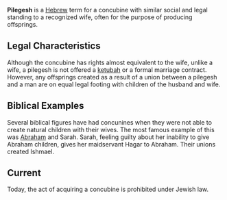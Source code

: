 '''Pilegesh''' is a [[Hebrew language|Hebrew]] term for a concubine with similar social and legal standing to a recognized wife, often for the purpose of producing offsprings.

==Legal Characteristics==
Although the concubine has rights almost equivalent to the wife, unlike a wife, a pilegesh is not offered a [[ketubah]] or a formal marriage contract. However, any offsprings created as a result of a union between a pilegesh and a man are on equal legal footing with children of the husband and wife.

==Biblical Examples==
Several biblical figures have had concunines when they were not able to create natural children with their wives. The most famous example of this was [[Abraham]] and Sarah. Sarah, feeling guilty about her inability to give Abraham children, gives her maidservant Hagar to Abraham. Their unions created Ishmael.

==Current==
Today, the act of acquiring a concubine is prohibited under Jewish law.

{{Vocab-stub}}
{{HeBible-stub}}
{{wikify}}